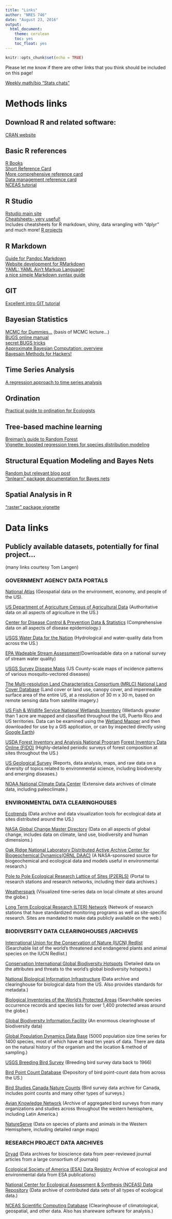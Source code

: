 ```yaml
---
title: "Links"
author: "NRES 746"
date: "August 23, 2016"
output: 
  html_document: 
    theme: cerulean
    toc: yes
    toc_float: yes
---
```


```r
knitr::opts_chunk$set(echo = TRUE)
```

Please let me know if there are other links that you think should be included on this page!

[Weekly math/bio "Stats chats"](https://kevintshoemaker.github.io/StatsChats/)

# Methods links

## Download R and related software:
 [CRAN website](https://cran.r-project.org/)  

## Basic R references
 [R Books](http://rbasicsworkshop.weebly.com/books.html)  
 [Short Reference Card](https://cran.r-project.org/doc/contrib/Short-refcard.pdf)  
 [More comprehensive reference card](https://cran.r-project.org/doc/contrib/Baggott-refcard-v2.pdf)  
 [Data management reference card](https://sites.ualberta.ca/~ahamann/teaching/renr690/R_Cheat_Data.pdf)    
 [NCEAS tutorial](https://www.nceas.ucsb.edu/files/scicomp/Dloads/RProgramming/BestFirstRTutorial.pdf)  

## R Studio
 [Rstudio main site](https://www.rstudio.com/)  
 [Cheatsheets- very useful!](https://www.rstudio.com/resources/cheatsheets/)  
     Includes cheatsheets for R markdown, shiny, data wrangling with "dplyr" and much more!
 [R projects](https://support.rstudio.com/hc/en-us/articles/200526207-Using-Projects)

## R Markdown  
 [Guide for Pandoc Markdown](http://rmarkdown.rstudio.com/authoring_pandoc_markdown.html)   
 [Website development for RMarkdown](http://rmarkdown.rstudio.com/rmarkdown_websites.html)   
 [YAML: YAML Ain't Markup Language!](http://yaml.org/)   
 [a nice simple Markdown syntax guide](https://confluence.atlassian.com/bitbucketserver/markdown-syntax-guide-776639995.html)  

## GIT
 [Excellent intro GIT tutorial](https://try.github.io/)  

## Bayesian Statistics
 [MCMC for Dummies...](http://twiecki.github.io/blog/2015/11/10/mcmc-sampling/) (basis of MCMC lecture...)  
 [BUGS online manual](http://users.aims.ac.za/~mackay/BUGS/Manual05/Manual05/manual05.sec-contents.html)  
 [secret BUGS tricks](http://users.aims.ac.za/~mackay/BUGS/Manuals/Tricks.html)  
 [Approximate Bayesian Computation: overview](http://journals.plos.org/ploscompbiol/article?id=10.1371/journal.pcbi.1002803)  
 [Bayesain Methods for Hackers!](http://camdavidsonpilon.github.io/Probabilistic-Programming-and-Bayesian-Methods-for-Hackers/)  
 
## Time Series Analysis
 [A regression approach to time series analysis](http://node101.psych.cornell.edu/Darlington/series/series0.htm)  
 
## Ordination
 [Practical guide to ordination for Ecologists](http://ordination.okstate.edu/index.html)  
 
## Tree-based machine learning
 [Breiman's guide to Random Forest](http://www.stat.berkeley.edu/~breiman/RandomForests/cc_home.htm)  
 [Vignette: boosted regression trees for species distribution modeling](https://cran.r-project.org/web/packages/dismo/vignettes/brt.pdf)  

## Structural Equation Modeling and Bayes Nets
 [Random but relevant blog post](http://blog.efpsa.org/2015/12/14/structural-equation-modeling-what-is-it-what-does-it-have-in-common-with-hippie-music-and-why-does-it-eat-cake-to-get-rid-of-measurement-error/)  
 ["bnlearn" package documentation for Bayes nets](http://www.bnlearn.com/)  
 
## Spatial Analysis in R
 ["raster" package vignette](https://cran.r-project.org/web/packages/raster/vignettes/Raster.pdf)   
 
 
# Data links

## Publicly available datasets, potentially for final project...  
(many links courtesy Tom Langen) 

### GOVERNMENT AGENCY DATA PORTALS 

[National Atlas](http://www.nationalatlas.gov/) (Geospatial data on the environment, economy, and people of the US).   

[US Department of Agriculture Census of Agricultural Data](http://www.agcensus.usda.gov/) (Authoritative data on all aspects of agriculture in the US.)      

[Center for Disease Control & Prevention Data & Statistics](http://www.cdc.gov/datastatistics/) (Comprehensive data on all aspects of disease epidemiology.)     

[USGS Water Data for the Nation](http://waterdata.usgs.gov/nwis) (Hydrological and water-quality data from across the US.)     

[EPA Wadeable Stream Assessment](http://water.epa.gov/type/rsl/monitoring/streamsurvey/web_data.cfm)(Downloadable data on a national survey of stream water quality)   

[USGS Survey Disease Maps](http://diseasemaps.usgs.gov/index.html) (US County-scale maps of incidence patterns of various mosquito-vectored diseases)    

[The Multi-resolution Land Characteristics Consortium (MRLC) National Land Cover Database](http://www.mrlc.gov/) (Land cover or land use, canopy cover, and impermeable surface area of the entire US, at a resolution of 30 m x 30 m, based on remote sensing data from satellite imagery.)  

[US Fish & Wildlife Service National Wetlands Inventory](http://www.fws.gov/wetlands/) (Wetlands greater than 1 acre are mapped and classified throughout the US, Puerto Rico and US territories. Data can be examined using the [Wetland Mapper](http://www.fws.gov/wetlands/Data/Mapper.html) and then downloaded for use by a GIS application, or can by inspected directly using [Google Earth](http://www.fws.gov/wetlands/Data/GoogleEarth.html))   

[USDA Forest Inventory and Analysis National Program](http://fia.fs.fed.us/) 
[Forest Inventory Data Online (FIDO)](http://fia.fs.fed.us/tools-data/default.asp) (Highly-detailed periodic surveys of forest composition at sites throughout the US.)   

[US Geological Survey](http://www.usgs.gov/) (Reports, data analysis, maps, and raw data on a diversity of topics related to environmental science, including biodiversity and emerging diseases.)

[NOAA National Climate Data Center](http://www.ncdc.noaa.gov/oa/ncdc.html) (Extensive data archives of climate data, including paleoclimate.)

### ENVIRONMENTAL DATA CLEARINGHOUSES
[Ecotrends](http://www.ecotrends.info/EcoTrends/) (Data archive and data visualization tools for ecological data at sites distributed around the US.)  

[NASA Global Change Master Directory](http://gcmd.nasa.gov/index.html) (Data on all aspects of global change, includes data on climate, land use, biodiversity and human dimensions.)  

[Oak Ridge National Laboratory Distributed Active Archive Center for Biogeochemical Dynamics(ORNL DAAC)](http://daac.ornl.gov/index.shtml) (A NASA-sponsored source for biogeochemical and ecological data and models useful in environmental research.)  

[Pole to Pole Ecological Research Lattice of Sites (P2ERLS)](http://www.p2erls.net/) (Portal to research stations and research networks, including their data archives.)  

[Weatherspark](http://weatherspark.com/) (Visualized time-series data on local climate at sites around the globe.)  

[Long Term Ecological Research (LTER) Network](http://www.lternet.edu/) (Network of research stations that have standardized monitoring programs as well as site-specific research. Sites are mandated to make data publicly available on the web.)  

### BIODIVERSITY DATA CLEARINGHOUSES /ARCHIVES
[International Union for the Conservation of Nature (IUCN) Redlist](http://www.iucnredlist.org/) (Searchable list of the world’s threatened and endangered plants and animal species on the IUCN Redlist.)  

[Conservation International Global Biodiversity Hotspots](http://www.biodiversityhotspots.org/Pages/default.aspx) (Detailed data on the attributes and threats to the world’s global biodiversity hotspots.)  

[National Biological Information Infrastructure](http://www.nbii.gov/) (Data archive and clearinghouse for biological data from the US. Also provides standards for metadata.)  

[Biological Inventories of the World’s Protected Areas](http://www.ice.ucdavis.edu/bioinventory/bioinventory.html) (Searchable species occurrence records and species lists for over 1,400 protected areas around the globe.)  

[Global Biodiversity Information Facility](http://data.gbif.org/welcome.htm) (An enormous clearinghouse of biodiversity data) 

[Global Population Dynamics Data Base](http://www3.imperial.ac.uk/cpb/research/patternsandprocesses/gpdd) (5000 population size time series for 1400 species, most of which have at least ten years of data. There are data on the natural history of the organism and the location & method of sampling.)  

[USGS Breeding Bird Survey](http://www.pwrc.usgs.gov/BBS/) (Breeding bird survey data back to 1966)  

[Bird Point Count Database](http://www.pwrc.usgs.gov/point/) (Depository of bird point-count data from across the US.)   

[Bird Studies Canada Nature Counts](http://www.bsc-eoc.org/birdmon/default/main.jsp) (Bird survey data archive for Canada, includes point counts and many other types of surveys.)  

[Avian Knowledge Network](http://www.avianknowledge.net/content/datasets)  (Archive of aggregated bird surveys from many organizations and studies across throughout the western hemisphere, including Latin America.)  

[NatureServe](http://www.natureserve.org/getData/index.jsp)  (Data on species of plants and animals in the Western Hemisphere, including detailed range maps)    

### RESEARCH PROJECT DATA ARCHIVES
[Dryad](http://datadryad.org/) (Data archives for bioscience data from peer-reviewed journal articles from a large consortium of journals)   

[Ecological Society of America (ESA) Data Registry](http://esapubs.org/archive/archive_D.htm)
Archive of ecological and environmental data from ESA publications)  

[National Center for Ecological Assessment & Synthesis (NCEAS) Data Repository](http://knb.ecoinformatics.org/knb/style/skins/nceas/index.jsp) (Data archive of contributed data sets of all types of ecological data.)  

[NCEAS Scientific Computing Database](http://www.nceas.ucsb.edu/scicomp/) (Clearinghouse of climatological, geospatial, and other data. Also has shareware software for analysis.)

